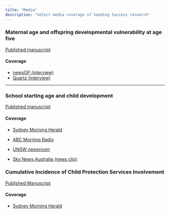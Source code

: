 ```yaml
---
title: "Media"
description: "Select media coverage of Seeding Success research"
---
```


### Maternal age and offspring developmental vulnerability at age five
[Published manuscript](https://journals.plos.org/plosmedicine/article?id=10.1371/journal.pmed.1002558){target="_blank"}

#### Coverage
* [newsGP (interview)](https://www.racgp.org.au/newsGP/Clinical/Children-born-to-youngest-mothers-at-increased-ris){target="_blank"}
* [Quartz (interview)](https://qz.com/1265866/this-is-the-least-risky-time-for-moms-to-have-kids-according-to-a-new-australian-study/){target="_blank"}

*** 

### School starting age and child development

[Published manuscript](https://doi.org/10.1016/j.ecresq.2019.01.008){target="_blank"}

#### Coverage 
* [Sydney Morning Herald](https://www.smh.com.au/education/a-gift-of-time-children-who-start-school-later-fare-better-study-finds-20190408-p51bw1.html){target="_blank"}

* [ABC Morning Radio](https://www.abc.net.au/radio/programs/am/one-in-four-nsw-families-delay-school-start-for-a-better-outcome/10983184){target="_blank"}

* [UNSW newsroom](https://newsroom.unsw.edu.au/news/health/1-4-families-delay-their-child%E2%80%99s-school-entry-%E2%80%93-and-older-children-are-more-school-ready){target="_blank"}

* [Sky News Australia (news clip)](https://www.skynews.com.au/details/_6024017146001){target="_blank"}


### Cumulative Incidence of Child Protection Services Involvement

[Published Manuscript](https://doi.org/10.1001/jamapediatrics.2020.1151){target="_blank"}

#### Coverage 
* [Sydney Morning Herald](https://www.smh.com.au/national/nsw/what-s-surprising-is-the-scale-of-the-problem-one-in-seven-children-at-risk-of-harm-by-five-years-old-20200618-p5541t.html){target="_blank"}

